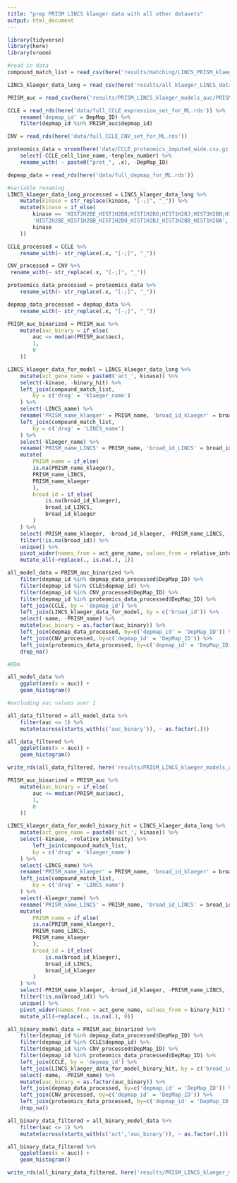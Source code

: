 ```yaml
---
title: "prep PRISM LINCS klaeger data with all other datasets"
output: html_document
---
```


```r
library(tidyverse)
library(here)
library(vroom)
```

```r
#read in data 
compound_match_list = read_csv(here('results/matching/LINCS_PRISM_klaeger_combined_drug_matches_final.csv'))

LINCS_klaeger_data_long = read_csv(here('results/all_klaeger_LINCS_data_for_ml_long.csv'))

PRISM_auc = read_csv(here('results/PRISM_LINCS_klaeger_models_auc/PRISM_auc_for_ml.csv'))

CCLE = read_rds(here('data/full_CCLE_expression_set_for_ML.rds')) %>% 
	rename('depmap_id' = DepMap_ID) %>% 
	filter(depmap_id %in% PRISM_auc$depmap_id)

CNV = read_rds(here('data/full_CCLE_CNV_set_for_ML.rds'))

proteomics_data = vroom(here('data/CCLE_proteomics_imputed_wide.csv.gz')) %>%
	select(-CCLE_cell_line_name,-tenplex_number) %>% 
	rename_with( ~ paste0("prot_", .x), -DepMap_ID)

depmap_data = read_rds(here('data/full_depmap_for_ML.rds'))
```

```r
#variable renaming
LINCS_klaeger_data_long_processed = LINCS_klaeger_data_long %>% 
	mutate(kinase = str_replace(kinase, "[-;]", "_")) %>% 
	mutate(kinase = if_else(
		kinase == 'HIST2H2BE_HIST1H2BB;HIST1H2BO;HIST1H2BJ;HIST3H2BB;HIST1H2BA',
		'HIST2H2BE_HIST1H2BB_HIST1H2BO_HIST1H2BJ_HIST3H2BB_HIST1H2BA',
		kinase
	))

CCLE_processed = CCLE %>% 
	rename_with(~ str_replace(.x, "[-;]", "_"))

CNV_processed = CNV %>% 
 rename_with(~ str_replace(.x, "[-;]", "_"))

proteomics_data_processed = proteomics_data %>% 
	rename_with(~ str_replace(.x, "[-;]", "_"))

depmap_data_processed = depmap_data %>% 
	rename_with(~ str_replace(.x, "[-;]", "_"))

```

```r
PRISM_auc_binarized = PRISM_auc %>% 
	mutate(auc_binary = if_else(
		auc <= median(PRISM_auc$auc),
		1,
		0
	))

LINCS_klaeger_data_for_model = LINCS_klaeger_data_long %>% 
	mutate(act_gene_name = paste0('act_', kinase)) %>% 
	select(-kinase, -binary_hit) %>% 
	left_join(compound_match_list,
		by = c('drug' = 'klaeger_name')
	) %>% 
	select(-LINCS_name) %>% 
	rename('PRISM_name_klaeger' = PRISM_name, 'broad_id_klaeger' = broad_id) %>%
	left_join(compound_match_list,
		by = c('drug' = 'LINCS_name')
	) %>% 
	select(-klaeger_name) %>% 
	rename('PRISM_name_LINCS' = PRISM_name, 'broad_id_LINCS' = broad_id) %>% 
	mutate(
		PRISM_name = if_else(
		is.na(PRISM_name_klaeger),
		PRISM_name_LINCS,
		PRISM_name_klaeger
		),
		broad_id = if_else(
			is.na(broad_id_klaeger),
			broad_id_LINCS,
			broad_id_klaeger
		)
	) %>% 
	select(-PRISM_name_klaeger, -broad_id_klaeger, -PRISM_name_LINCS, -broad_id_LINCS) %>% 
	filter(!is.na(broad_id)) %>% 
	unique() %>% 
	pivot_wider(names_from = act_gene_name, values_from = relative_intensity) %>% 
	mutate_all(~replace(., is.na(.), 1))

all_model_data = PRISM_auc_binarized %>% 
	filter(depmap_id %in% depmap_data_processed$DepMap_ID) %>%
	filter(depmap_id %in% CCLE$depmap_id) %>%
	filter(depmap_id %in% CNV_processed$DepMap_ID) %>%
	filter(depmap_id %in% proteomics_data_processed$DepMap_ID) %>%
	left_join(CCLE, by = 'depmap_id') %>% 
	left_join(LINCS_klaeger_data_for_model, by = c('broad_id')) %>% 
	select(-name, -PRISM_name) %>%
	mutate(auc_binary = as.factor(auc_binary)) %>%
	left_join(depmap_data_processed, by=c('depmap_id' = 'DepMap_ID')) %>%
	left_join(CNV_processed, by=c('depmap_id' = 'DepMap_ID')) %>%
	left_join(proteomics_data_processed, by=c('depmap_id' = 'DepMap_ID')) %>%
	drop_na()

#EDA

all_model_data %>% 
	ggplot(aes(x = auc)) +
	geom_histogram()

#excluding auc values over 1

all_data_filtered = all_model_data %>%
	filter(auc <= 1) %>% 
	mutate(across(starts_with(c('auc_binary')), ~ as.factor(.)))

all_data_filtered %>% 
	ggplot(aes(x = auc)) +
	geom_histogram()

write_rds(all_data_filtered, here('results/PRISM_LINCS_klaeger_models_auc/PRISM_LINCS_klaeger_all_multiomic_data_for_ml_auc.rds.gz'), compress = "gz")
```

```r
PRISM_auc_binarized = PRISM_auc %>% 
	mutate(auc_binary = if_else(
		auc <= median(PRISM_auc$auc),
		1,
		0
	))

LINCS_klaeger_data_for_model_binary_hit = LINCS_klaeger_data_long %>% 
	mutate(act_gene_name = paste0('act_', kinase)) %>% 
	select(-kinase, -relative_intensity) %>% 
		left_join(compound_match_list,
		by = c('drug' = 'klaeger_name')
	) %>% 
	select(-LINCS_name) %>% 
	rename('PRISM_name_klaeger' = PRISM_name, 'broad_id_klaeger' = broad_id) %>%
	left_join(compound_match_list,
		by = c('drug' = 'LINCS_name')
	) %>% 
	select(-klaeger_name) %>% 
	rename('PRISM_name_LINCS' = PRISM_name, 'broad_id_LINCS' = broad_id) %>% 
	mutate(
		PRISM_name = if_else(
		is.na(PRISM_name_klaeger),
		PRISM_name_LINCS,
		PRISM_name_klaeger
		),
		broad_id = if_else(
			is.na(broad_id_klaeger),
			broad_id_LINCS,
			broad_id_klaeger
		)
	) %>% 
	select(-PRISM_name_klaeger, -broad_id_klaeger, -PRISM_name_LINCS, -broad_id_LINCS) %>% 
	filter(!is.na(broad_id)) %>% 
	unique() %>%
	pivot_wider(names_from = act_gene_name, values_from = binary_hit) %>% 
	mutate_all(~replace(., is.na(.), 0))

all_binary_model_data = PRISM_auc_binarized %>% 
	filter(depmap_id %in% depmap_data_processed$DepMap_ID) %>%
	filter(depmap_id %in% CCLE$depmap_id) %>%
	filter(depmap_id %in% CNV_processed$DepMap_ID) %>%
	filter(depmap_id %in% proteomics_data_processed$DepMap_ID) %>%
	left_join(CCLE, by = 'depmap_id') %>% 
	left_join(LINCS_klaeger_data_for_model_binary_hit, by = c('broad_id')) %>% 
	select(-name, -PRISM_name) %>%
	mutate(auc_binary = as.factor(auc_binary)) %>%
	left_join(depmap_data_processed, by=c('depmap_id' = 'DepMap_ID')) %>%
	left_join(CNV_processed, by=c('depmap_id' = 'DepMap_ID')) %>%
	left_join(proteomics_data_processed, by=c('depmap_id' = 'DepMap_ID')) %>%
	drop_na()

all_binary_data_filtered = all_binary_model_data %>%
	filter(auc <= 1) %>% 
	mutate(across(starts_with(c('act','auc_binary')), ~ as.factor(.)))

all_binary_data_filtered %>% 
	ggplot(aes(x = auc)) +
	geom_histogram()

write_rds(all_binary_data_filtered, here('results/PRISM_LINCS_klaeger_models_auc/PRISM_LINCS_klaeger_binary_all_multiomic_data_for_ml_auc.rds.gz'), compress = "gz")
```


